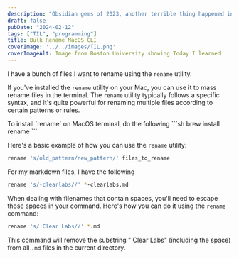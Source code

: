```yaml
---
description: "Obsidian gems of 2023, another terrible thing happened in Florida, restoring children deafness, giant parasol could alleviate Global Warming, and Tailwind criticism."
draft: false
pubDate: "2024-02-12"
tags: ["TIL", "programming"]
title: Bulk Rename MacOS CLI
coverImage: '../../images/TIL.png'
coverImageAlt: Image from Boston University showing Today I learned
---
```


I have a bunch of files I want to rename using the `rename` utility.

If you've installed the `rename` utility on your Mac, you can use it to mass rename files in the terminal. The `rename` utility typically follows a specific syntax, and it's quite powerful for renaming multiple files according to certain patterns or rules.


<Aside type="tip" title="Config">
To install `rename` on MacOS terminal, do the following
```sh
brew install rename
```
</Aside>

Here's a basic example of how you can use the `rename` utility:

```sh
rename 's/old_pattern/new_pattern/' files_to_rename
```

For my markdown files, I have the following

```sh
rename 's/-clearlabs//' *-clearlabs.md
```

When dealing with filenames that contain spaces, you'll need to escape those spaces in your command. Here's how you can do it using the `rename` command:

```sh
rename 's/ Clear Labs//' *.md
```

This command will remove the substring " Clear Labs" (including the space) from all `.md` files in the current directory.
